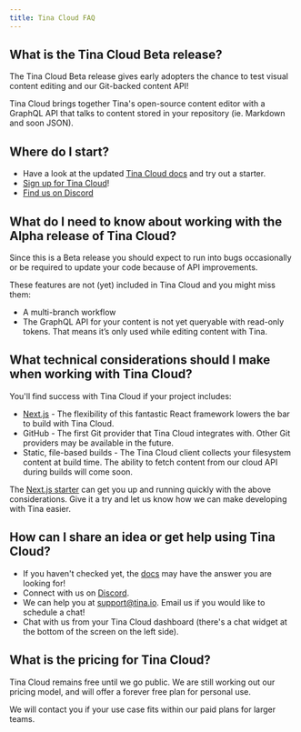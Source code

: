 ```yaml
---
title: Tina Cloud FAQ
---
```


## What is the Tina Cloud Beta release?

The Tina Cloud Beta release gives early adopters the chance to test visual content editing and our Git-backed content API!

Tina Cloud brings together Tina's open-source content editor with a GraphQL API that talks to content stored in your repository (ie. Markdown and soon JSON).

## Where do I start?

- Have a look at the updated [Tina Cloud docs](/docs/setup-overview/) and try out a starter.
- [Sign up for Tina Cloud](https://app.tina.io/register)!
- [Find us on Discord](https://discord.com/invite/zumN63Ybpf)

## What do I need to know about working with the Alpha release of Tina Cloud?

Since this is a Beta release you should expect to run into bugs occasionally or be required to update your code because of API improvements.

These features are not (yet) included in Tina Cloud and you might miss them:

- A multi-branch workflow
- The GraphQL API for your content is not yet queryable with read-only tokens. That means it’s only used while editing content with Tina.

## What technical considerations should I make when working with Tina Cloud?

You'll find success with Tina Cloud if your project includes:

- [Next.js](https://nextjs.org/) - The flexibility of this fantastic React framework lowers the bar to build with Tina Cloud.
- GitHub - The first Git provider that Tina Cloud integrates with. Other Git providers may be available in the future.
- Static, file-based builds - The Tina Cloud client collects your filesystem content at build time. The ability to fetch content from our cloud API during builds will come soon.

The [Next.js starter](https://github.com/tinacms/tina-cloud-starter) can get you up and running quickly with the above considerations. Give it a try and let us know how we can make developing with Tina easier.

## How can I share an idea or get help using Tina Cloud?

- If you haven't checked yet, the [docs](/docs/) may have the answer you are looking for!
- Connect with us on [Discord](https://discord.com/invite/zumN63Ybpf).
- We can help you at support@tina.io. Email us if you would like to schedule a chat!
- Chat with us from your Tina Cloud dashboard (there's a chat widget at the bottom of the screen on the left side).

## What is the pricing for Tina Cloud?

Tina Cloud remains free until we go public. We are still working out our pricing model, and will offer a forever free plan for personal use.

We will contact you if your use case fits within our paid plans for larger teams.
